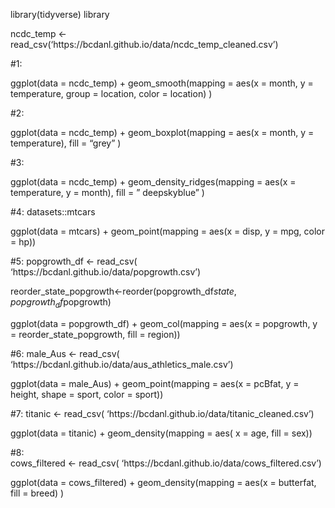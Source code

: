 library(tidyverse)
library

ncdc_temp <- read_csv('https://bcdanl.github.io/data/ncdc_temp_cleaned.csv')

#1:

ggplot(data = ncdc_temp) + 
  geom_smooth(mapping = 
               aes(x = month, 
                   y = temperature, 
                   group = location,
                   color = location) ) 

#2:

ggplot(data = ncdc_temp) + 
  geom_boxplot(mapping = 
               aes(x = month, 
                   y = temperature), fill = "grey" )

#3:

ggplot(data = ncdc_temp) + 
  geom_density_ridges(mapping = 
               aes(x = temperature, 
                   y = month), fill = " deepskyblue" )

#4:
datasets::mtcars

ggplot(data = mtcars) + 
  geom_point(mapping = 
               aes(x = disp, 
                   y = mpg, color = hp))

#5: 
popgrowth_df <- read_csv(
  'https://bcdanl.github.io/data/popgrowth.csv')

reorder_state_popgrowth<-reorder(popgrowth_df$state, popgrowth_df$popgrowth)

ggplot(data = popgrowth_df) + 
  geom_col(mapping = 
               aes(x = popgrowth, 
                   y = reorder_state_popgrowth, fill = region))
                   
#6:
male_Aus <- read_csv(
  'https://bcdanl.github.io/data/aus_athletics_male.csv')

ggplot(data = male_Aus) + 
  geom_point(mapping = 
               aes(x = pcBfat, 
                   y = height, shape = sport, color = sport))

#7:
titanic <- read_csv(
  'https://bcdanl.github.io/data/titanic_cleaned.csv')

ggplot(data = titanic) +
            geom_density(mapping = 
              aes( x = age,
                  fill = sex))
  
#8:  
cows_filtered <- read_csv(
  'https://bcdanl.github.io/data/cows_filtered.csv')

ggplot(data = cows_filtered) + 
  geom_density(mapping = 
               aes(x = butterfat, 
                   fill = breed) )
                   
                   